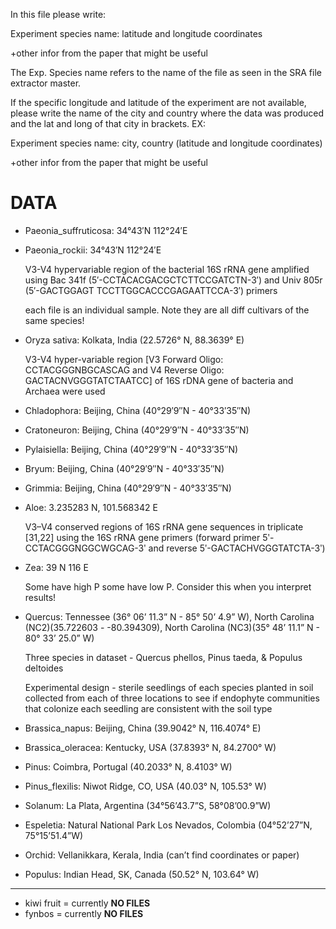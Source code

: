 In this file please write:

Experiment species name: latitude and longitude coordinates

+other infor from the paper that might be useful

The Exp. Species name refers to the name of the file as seen in the SRA file extractor master. 

If the specific longitude and latitude of the experiment are not available, please write the name of the city and country where the data was produced and the lat and long of that city in brackets.
EX: 

Experiment species name: city, country (latitude and longitude coordinates)

+other infor from the paper that might be useful

# DATA

- Paeonia_suffruticosa: 34°43′N	112°24′E

- Paeonia_rockii: 34°43′N	112°24′E

   V3-V4 hypervariable region of the bacterial 16S rRNA gene amplified using Bac 341f (5′-CCTACACGACGCTCTTCCGATCTN-3′) and Univ 805r (5′-GACTGGAGT TCCTTGGCACCCGAGAATTCCA-3′) primers

   each file is an individual sample. Note they are all diff cultivars of the same species!

- Oryza sativa: Kolkata, India (22.5726° N, 88.3639° E)
  
   V3-V4 hyper-variable region [V3 Forward Oligo: CCTACGGGNBGCASCAG and V4 Reverse Oligo: GACTACNVGGGTATCTAATCC] of 16S rDNA gene of bacteria and Archaea were used
 
- Chladophora: Beijing, China (40°29′9″N - 40°33′35″N)

- Cratoneuron: Beijing, China (40°29′9″N - 40°33′35″N)

- Pylaisiella: Beijing, China (40°29′9″N - 40°33′35″N)

- Bryum: Beijing, China (40°29′9″N - 40°33′35″N)

- Grimmia: Beijing, China (40°29′9″N - 40°33′35″N)

- Aloe: 3.235283 N, 101.568342 E

   V3–V4 conserved regions of 16S rRNA gene sequences in triplicate [31,22] using the 16S rRNA gene primers (forward primer 5ʹ-CCTACGGGNGGCWGCAG-3ʹ and reverse 5ʹ-GACTACHVGGGTATCTA-3ʹ)

- Zea: 39 N 116 E

   Some have high P some have low P. Consider this when you interpret results! 

- Quercus: Tennessee (36° 06' 11.3" N - 85° 50' 4.9" W), North Carolina (NC2)(35.722603 - -80.394309), North Carolina (NC3)(35° 48' 11.1" N - 80° 33' 25.0" W)

   Three species in dataset - Quercus phellos, Pinus taeda, & Populus deltoides
   
   Experimental design - sterile seedlings of each species planted in soil collected from each of three locations to see if endophyte      communities that colonize each seedling are consistent with the soil type

- Brassica_napus: Beijing, China (39.9042° N, 116.4074° E)

- Brassica_oleracea: Kentucky, USA (37.8393° N, 84.2700° W)

- Pinus: Coimbra, Portugal (40.2033° N, 8.4103° W)

- Pinus_flexilis: Niwot Ridge, CO, USA (40.03° N, 105.53° W)

- Solanum: La Plata, Argentina (34°56’43.7”S, 58°08’00.9”W)

- Espeletia: Natural National Park Los Nevados, Colombia (04°52’27”N, 75°15’51.4”W)

- Orchid: Vellanikkara, Kerala, India (can't find coordinates or paper)

- Populus: Indian Head, SK, Canada (50.52° N, 103.64° W)



************************************************************************************
- kiwi fruit = currently <b> NO FILES </b>
- fynbos = currently <b> NO FILES </b>

